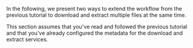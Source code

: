 
In the following, we present two ways to extend the workflow from the <DocsLink href="#sequential-workflows">previous tutorial</DocsLink> to download and extract multiple files at the same time.

<Admonition>
This section assumes that you've read and followed the previous tutorial and that you've already configured the metadata for the download and extract services.
</Admonition>
